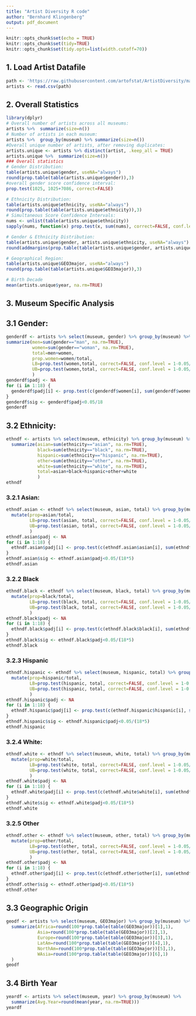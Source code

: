```yaml
---
title: "Artist Diversity R code"
author: "Bernhard Klingenberg"
output: pdf_document
---
```


```r
knitr::opts_chunk$set(echo = TRUE)
knitr::opts_chunk$set(tidy=TRUE)
knitr::opts_chunk$set(tidy.opts=list(width.cutoff=70))
```
## 1. Load Artist Datafile
```r
path <- 'https://raw.githubusercontent.com/artofstat/ArtistDiversity/master/artistdata.csv'
artists <- read.csv(path)
```

## 2. Overall Statistics
```r
library(dplyr)
# Overall number of artists across all museums:
artists %>%  summarize(size=n()) 
# Number of artists in each museum: 
artists %>%  group_by(museum) %>% summarize(size=n()) 
#Overall unique number of artists, after removing duplicates:
artists.unique <- artists %>% distinct(artist, .keep_all = TRUE)
artists.unique %>%  summarize(size=n()) 
### Overall statistics
# Gender Distribution:
table(artists.unique$gender, useNA="always")
round(prop.table(table(artists.unique$gender)),3)
#overall gender score confidence interval:
prop.test(1025, 1025+7086, correct=FALSE)

# Ethnicity Distribution:
table(artists.unique$ethnicity, useNA="always")
round(prop.table(table(artists.unique$ethnicity)),3)
# Simultaneous Score Confidence Intervals:
nums <- unlist(table(artists.unique$ethnicity))
sapply(nums, function(x) prop.test(x, sum(nums), correct=FALSE, conf.level = 1-0.05/5)$conf.int)

# Gender & Ethnicity Distribution:
table(artists.unique$gender, artists.unique$ethnicity, useNA="always")
round(addmargins(prop.table(table(artists.unique$gender, artists.unique$ethnicity))),3)

# Geographical Region:
table(artists.unique$GEO3major, useNA="always")
round(prop.table(table(artists.unique$GEO3major)),3)

# Birth Decade
mean(artists.unique$year, na.rm=TRUE)
```

## 3. Museum Specific Analysis
## 3.1 Gender:
```r
genderdf <- artists %>% select(museum, gender) %>% group_by(museum) %>% 
summarize(men=sum(gender=="man", na.rm=TRUE), 
          women=sum(gender=="woman", na.rm=TRUE),
          total=men+women,
          prop.women=women/total, 
          LB=prop.test(women,total, correct=FALSE, conf.level = 1-0.05/18)$conf.int[1], 
          UB=prop.test(women,total, correct=FALSE, conf.level = 1-0.05/18)$conf.int[2]
          )
genderdf$padj <- NA
for (i in 1:18) {
  genderdf$padj[i] <- prop.test(c(genderdf$women[i], sum(genderdf$women[-i])), c(genderdf$total[i], sum(genderdf$total[-i])), correct=FALSE)$p.value
}
genderdf$sig <- genderdf$padj<0.05/18
genderdf
```

## 3.2 Ethnicity:
```r
ethndf <- artists %>% select(museum, ethnicity) %>% group_by(museum) %>% 
  summarize(asian=sum(ethnicity=="asian", na.rm=TRUE), 
            black=sum(ethnicity=="black", na.rm=TRUE), 
            hispanic=sum(ethnicity=="hispanic", na.rm=TRUE), 
            other=sum(ethnicity=="other", na.rm=TRUE), 
            white=sum(ethnicity=="white", na.rm=TRUE), 
            total=asian+black+hispanic+other+white
            )
ethndf
```

### 3.2.1 Asian:
```r
ethndf.asian <- ethndf %>% select(museum, asian, total) %>% group_by(museum) %>%
  mutate(prop=asian/total, 
         LB=prop.test(asian, total, correct=FALSE, conf.level = 1-0.05/(18*5))$conf.int[1], 
         UB=prop.test(asian, total, correct=FALSE, conf.level = 1-0.05/(18*5))$conf.int[2]
         )
ethndf.asian$padj <- NA
for (i in 1:18) {
  ethndf.asian$padj[i] <- prop.test(c(ethndf.asian$asian[i], sum(ethndf.asian$asian[-i])), c(ethndf.asian$total[i], sum(ethndf.asian$total[-i])), correct=FALSE)$p.value
}
ethndf.asian$sig <- ethndf.asian$padj<0.05/(18*5)
ethndf.asian
```

### 3.2.2 Black
```r
ethndf.black <- ethndf %>% select(museum, black, total) %>% group_by(museum) %>%
  mutate(prop=black/total, 
         LB=prop.test(black, total, correct=FALSE, conf.level = 1-0.05/(18*5))$conf.int[1], 
         UB=prop.test(black, total, correct=FALSE, conf.level = 1-0.05/(18*5))$conf.int[2]
         )
ethndf.black$padj <- NA
for (i in 1:18) {
  ethndf.black$padj[i] <- prop.test(c(ethndf.black$black[i], sum(ethndf.black$black[-i])), c(ethndf.black$total[i], sum(ethndf.black$total[-i])), correct=FALSE)$p.value
}
ethndf.black$sig <- ethndf.black$padj<0.05/(18*5)
ethndf.black
```

### 3.2.3 Hispanic
```r
ethndf.hispanic <- ethndf %>% select(museum, hispanic, total) %>% group_by(museum) %>%
  mutate(prop=hispanic/total, 
         LB=prop.test(hispanic, total, correct=FALSE, conf.level = 1-0.05/(18*5))$conf.int[1], 
         UB=prop.test(hispanic, total, correct=FALSE, conf.level = 1-0.05/(18*5))$conf.int[2]
         )
ethndf.hispanic$padj <- NA
for (i in 1:18) {
  ethndf.hispanic$padj[i] <- prop.test(c(ethndf.hispanic$hispanic[i], sum(ethndf.hispanic$hispanic[-i])), c(ethndf.hispanic$total[i], sum(ethndf.hispanic$total[-i])), correct=FALSE)$p.value
}
ethndf.hispanic$sig <- ethndf.hispanic$padj<0.05/(18*5)
ethndf.hispanic
```

### 3.2.4 White:
```r
ethndf.white <- ethndf %>% select(museum, white, total) %>% group_by(museum) %>%
  mutate(prop=white/total, 
         LB=prop.test(white, total, correct=FALSE, conf.level = 1-0.05/(18*5))$conf.int[1], 
         UB=prop.test(white, total, correct=FALSE, conf.level = 1-0.05/(18*5))$conf.int[2]
         )
ethndf.white$padj <- NA
for (i in 1:18) {
  ethndf.white$padj[i] <- prop.test(c(ethndf.white$white[i], sum(ethndf.white$white[-i])), c(ethndf.white$total[i], sum(ethndf.white$total[-i])), correct=FALSE)$p.value
}
ethndf.white$sig <- ethndf.white$padj<0.05/(18*5)
ethndf.white
```

### 3.2.5 Other
```r
ethndf.other <- ethndf %>% select(museum, other, total) %>% group_by(museum) %>%
  mutate(prop=other/total, 
         LB=prop.test(other, total, correct=FALSE, conf.level = 1-0.05/(18*5))$conf.int[1], 
         UB=prop.test(other, total, correct=FALSE, conf.level = 1-0.05/(18*5))$conf.int[2]
         )
ethndf.other$padj <- NA
for (i in 1:18) {
  ethndf.other$padj[i] <- prop.test(c(ethndf.other$other[i], sum(ethndf.other$other[-i])), c(ethndf.other$total[i], sum(ethndf.other$total[-i])), correct=FALSE)$p.value
}
ethndf.other$sig <- ethndf.other$padj<0.05/(18*5)
ethndf.other
```

## 3.3 Geographic Origin
```r
geodf <- artists %>% select(museum, GEO3major) %>% group_by(museum) %>% 
  summarize(Africa=round(100*prop.table(table(GEO3major))[1],1), 
            Asia=round(100*prop.table(table(GEO3major))[2],1), 
            Europe=round(100*prop.table(table(GEO3major))[3],1), 
            LatAm=round(100*prop.table(table(GEO3major))[4],1), 
            NorthAm=round(100*prop.table(table(GEO3major))[5],1), 
            WAsia=round(100*prop.table(table(GEO3major))[6],1)
  )
geodf
```

## 3.4 Birth Year
```r
yeardf <- artists %>% select(museum, year) %>% group_by(museum) %>% 
  summarize(Avg.Year=round(mean(year, na.rm=TRUE)))
yeardf
```


